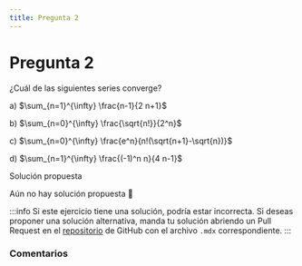 ```yaml
---
title: Pregunta 2
---
```



# Pregunta 2

¿Cuál de las siguientes series converge?

a) $\sum_{n=1}^{\infty} \frac{n-1}{2 n+1}$

b) $\sum_{n=0}^{\infty} \frac{\sqrt{n!}}{2^n}$

c) $\sum_{n=0}^{\infty} \frac{e^n}{n!(\sqrt{n+1}-\sqrt{n})}$

d) $\sum_{n=1}^{\infty} \frac{(-1)^n n}{4 n-1}$

<MDXDetails>
<summary>Solución propuesta</summary>

Aún no hay solución propuesta 🥲

:::info
Si este ejercicio tiene una solución, podría estar incorrecta. Si deseas proponer una solución alternativa, manda tu solución abriendo
un Pull Request en el [repositorio](https://github.com/crow-rojas/apuntes-fundamentals/pulls) de GitHub con el archivo
`.mdx` correspondiente.
:::

</MDXDetails>

### Comentarios

<Disqus
  url="https://crow-rojas.github.io/apuntes-fundamentals/docs/mathematics/calculus-1-2-3/exercises/2019-1/p02"
  identifier="docs/mathematics/calculus-1-2-3/exercises/2019-1/p02"
  title="2019-1 Cálculo I, II y III - Pregunta 02"
/>
